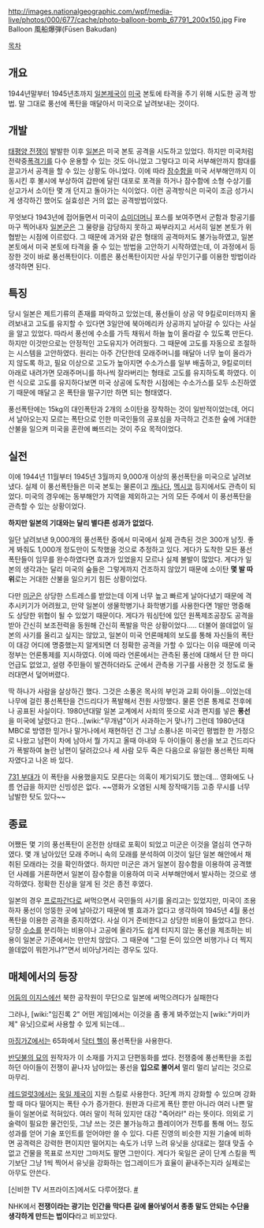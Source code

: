 http://images.nationalgeographic.com/wpf/media-live/photos/000/677/cache/photo-balloon-bomb_67791_200x150.jpg
Fire Balloon
風船爆弾(Fūsen Bakudan)

[[목차]]
== 개요 ==
1944년말부터 1945년초까지 [[일본제국]]이 [[미국]] 본토에 타격을 주기 위해 시도한 공격 방법. 말 그대로 풍선에 폭탄을 매달아서 미국으로 날려보내는 것이다.

== 개발 ==
[[태평양 전쟁]]이 발발한 이후 [[일본]]은 미국 본토 공격을 시도하고 있었다. 하지만 미국처럼 전략중[[폭격기]]를 다수 운용할 수 있는 것도 아니었고 그렇다고 미국 서부해안까지 함대를 끌고가서 공격을 할 수 있는 상황도 아니었다. 이에 따라 [[잠수함]]을 미국 서부해안까지 이동시킨 후 불시에 부상하여 갑판에 달린 대포로 포격을 하거나 잠수함에 소형 수상기를 싣고가서 소이탄 몇 개 던지고 돌아가는 식이었다. 이런 공격방식은 미국이 조금 성가시게 생각하긴 했어도 실효성은 거의 없는 공격방법이었다.

무엇보다 1943년에 접어들면서 미국이 [[쇼미더머니]] 포스를 보여주면서 군함과 항공기를 마구 찍어내자 [[일본군]]은 그 물량을 감당하지 못하고 짜부라지고 서서히 일본 본토가 위협받는 시점에 이르렀다. 그 때문에 과거와 같은 형태의 공격마저도 불가능하였고, 일본 본토에서 미국 본토에 타격을 줄 수 있는 방법을 고안하기 시작하였는데, 이 과정에서 등장한 것이 바로 풍선폭탄이다. 이름은 풍선폭탄이지만 사실 무인기구를 이용한 방법이라 생각하면 된다.

== 특징 ==
당시 일본은 제트기류의 존재를 파악하고 있었는데, 풍선들이 상공 약 9킬로미터까지 올려보내고 고도를 유지할 수 있다면 3일안에 북아메리카 상공까지 날아갈 수 있다는 사실을 알고 있었다. 따라서 풍선에 수소를 가득 채워서 하늘 높이 올라갈 수 있도록 만든다. 하지만 이것만으로는 안정적인 고도유지가 어려웠다. 그 때문에 고도를 자동으로 조절하는 시스템을 고안하였다. 원리는 아주 간단한데 모래주머니를 매달아 너무 높이 올라가지 않도록 하고, 필요 이상으로 고도가 높아지면 수소가스를 일부 배출하고, 9킬로미터 아래로 내려가면 모래주머니를 하나씩 잘라버리는 형태로 고도를 유지하도록 하였다. 이런 식으로 고도를 유지하다보면 미국 상공에 도착한 시점에는 수소가스를 모두 소진하였기 때문에 매달고 온 폭탄을 떨구기만 하면 되는 형태였다.

풍선폭탄에는 15kg의 대인폭탄과 2개의 소이탄을 장착하는 것이 일반적이었는데, 어디서 날아오는지 모르는 폭탄으로 인한 미국인들의 공포심을 자극하고 건조한 숲에 거대한 산불을 일으켜 미국을 혼란에 빠뜨리는 것이 주요 목적이었다. 

== 실전 ==
이에 1944년 11월부터 1945년 3월까지 9,000개 이상의 풍선폭탄을 미국으로 날려보냈다. 실제 이 풍선폭탄들은 미국 본토는 물론이고 [[캐나다]], [[멕시코]] 등지에서도 관측이 되었다. 미국의 경우에는 동부해안가 지역을 제외하고는 거의 모든 주에서 이 풍선폭탄을 관측할 수 있는 상황이었다.

'''하지만 일본의 기대와는 달리 별다른 성과가 없었다.'''

일단 날려보낸 9,000개의 풍선폭탄 중에서 미국에서 실제 관측된 것은 300개 남짓. 좋게 봐줘도 1,000개 정도만이 도착했을 것으로 추정하고 있다. 게다가 도착한 모든 풍선폭탄들이 임무를 완수하였다면 효과가 있었을지 모르나 실제 불발이 많았다. 게다가 일본의 생각과는 달리 미국의 숲들은 그렇게까지 건조하지 않았기 때문에 소이탄 '''몇 발 따위'''로는 거대한 산불을 일으키기 힘든 상황이었다.

다만 [[미군]]은 상당한 스트레스를 받았는데 이게 너무 높고 빠르게 날아다녔기 때문에 격추시키기가 어려웠고, 만약 일본이 생물학병기나 화학병기를 사용한다면 1발만 명중해도 상당한 위협이 될 수 있었기 때문이다. 게다가 워싱턴에 있던 원폭제조공장도 공격을 받아 간신히 보조전력을 동원해 간신히 폭발을 막은 상황이었다..... 더불어 쓸데없이 일본의 사기를 올리고 싶지는 않았고, 일본이 미국 언론매체의 보도를 통해 자신들의 폭탄이 대강 어디에 명중했는지 알게되면 더 정확한 공격을 가할 수 있다는 이유 때문에 미국 정부는 언론통제를 지시하였다. 이에 따라 언론에서는 관측된 풍선에 대해서 단 한 마디 언급도 없었고, 설령 주민들이 발견하더라도 군에서 관측용 기구를 사용한 것 정도로 둘러대면서 덮어버렸다.

딱 하나가 사람을 살상하긴 했다. 그것은 소풍온 목사의 부인과 교회 아이들...이었는데 나무에 걸린 풍선폭탄을 건드리다가 폭발해서 전원 사망했다. 물론 언론 통제로 전후에나 공표된 사실이다. 1980년대말 일본 교계에서 사죄의 뜻으로 사과 편지를 넣은 '''풍선'''을 미국에 날렸다고 한다...[wiki:"무개념"이거 사과하는거 맞나?] 그런데 1980년대 MBC로 방영한 믿거나 말거나에서 재현하던 건 그냥 소풍나온 미국인 평범한 한 가정으로 나왔고 남편이 차에 남아서 뭘 가지고 올때 아내와 두 아이들이 풍선을 보고 건드리다가 폭발하여 놀란 남편이 달려갔으나 세 사람 모두 죽은 다음으로 유일한 풍선폭탄 피해자였다고 나온 바 있다.

[[731 부대]]가 이 폭탄을 사용했을지도 모른다는 의혹이 제기되기도 했는데... 영화에도 나름 언급을 하지만 신빙성은 없다. ~~영화가 오염된 시체 장작때기등 고증 무시를 너무 남발한 탓도 있다~~

== 종료 ==
어쨌든 몇 기의 풍선폭탄이 온전한 상태로 포획이 되었고 미군은 이것을 열심히 연구하였다. 몇 개 남아있던 모래 주머니 속의 모래를 분석하여 이것이 일단 일본 해안에서 채취된 모래라는 것을 확인하였다. 하지만 미군은 과거 일본이 잠수함을 이용하여 공격했던 사례를 거론하면서 일본이 잠수함을 이용하여 미국 서부해안에서 발사하는 것으로 생각하였다. 정확한 진상을 알게 된 것은 종전 후였다.

일본의 경우 [[프로파간다]]로 써먹으면서 국민들의 사기를 올리고는 있었지만, 미국이 조용하자 풍선이 엉뚱한 곳에 날아갔기 때문에 별 효과가 없다고 생각하여 1945년 4월 풍선폭탄을 이용한 공격을 중지하였다. 사실 이거 준비한다고 상당한 비용이 들었다고 한다. 당장 [[수소]]를 분리하는 비용이나 고공에 올라가도 쉽게 터지지 않는 풍선을 제조하는 비용이 일본군 기준에서는 만만치 않았다. 그 때문에 "그럴 돈이 있으면 비행기나 더 찍지 쓸데없이 뭐한거냐?"면서 비아냥거리는 경우도 있다.

== 매체에서의 등장 ==
[[어둠의 이지스]]에선 북한 공작원이 무단으로 일본에 써먹으려다가 실패한다

그러나, [wiki:"임진록 2" 어떤 게임]에서는 이것을 좀 좋게 봐주었는지 [wiki:"카미카제" 유닛]으로써 사용할 수 있게 되는데...

[[마징가Z]]에서는 65화에서 [[닥터 헬]]이 풍선폭탄을 사용한다.

[[반딧불의 묘]]의 원작자가 이 소재를 가지고 단편동화를 썼다. 전쟁중에 풍선폭탄을 조립하던 아이들이 전쟁이 끝나자 남아있는 풍선을 '''입으로 불어서''' 멀리 멀리 날리는 것으로 마무리.

[[레드얼럿3]]에서는 [[욱일 제국]]이 지원 스킬로 사용한다. 3단계 까지 강화할 수 있으며 강화 할 때 마다 떨어지는 폭탄 수가 증가한다. 원판과 다르게 폭탄 뿐만 아니라 여러 나쁜 말들이 일본어로 적혀있다. 여러 말이 적혀 있지만 대강 "죽어라!" 라는 뜻이다. 의외로 기술력이 필요한 물건인듯, 그냥 쓰는 것은 불가능하고 플레이어가 전투를 통해 어느 정도 성과를 얻어 기술 포인트를 얻어야만 쓸 수 있다. 다른 진영의 비슷한 지원 기술에 비하면 공격력은 강력한 편이지만 떨어지는 속도가 너무 느려 유닛을 상대로는 절대 맞출 수 없고 건물을 목표로 쓰지만 그마저도 팔면 그만이다. 게다가 욱일은 굳이 단계 스킬을 찍기보단 그냥 1씩 찍어서 유닛을 강화하는 업그레이드가 효율이 끝내주는지라 실제로는 아무도 안쓴다.

[신비한 TV 서프라이즈]에서도 다루어졌다. [http://www.youtube.com/watch?v=ZTQYr7yfZJA&list=PLPLVzgy_oISQswsVB1LNy4yOJUOiOMgQF&index=47 #]

NHK에서 '''전쟁이라는 광기는 인간을 막다른 길에 몰아넣어서 종종 말도 안되는 수단을 생각하게 만드는 법이다'''라고 비꼬았다.
